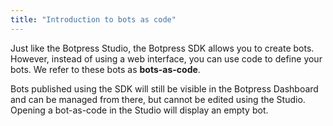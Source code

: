 ```yaml
---
title: "Introduction to bots as code"
---
```


Just like the Botpress Studio, the Botpress SDK allows you to create bots. However, instead of using a web interface, you can use code to define your bots. We refer to these bots as **bots-as-code**.

Bots published using the SDK will still be visible in the Botpress Dashboard and can be managed from there, but cannot be edited using the Studio. Opening a bot-as-code in the Studio will display an empty bot.